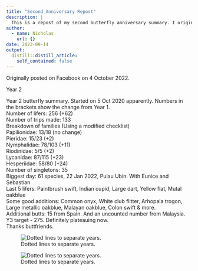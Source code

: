 ```yaml
---
title: "Second Anniversary Repost"
description: |
  This is a repost of my second butterfly anniversary summary. I originally posted it on Facebook but have decided to keep it here.
author:
  - name: Nicholas
    url: {}
date: 2023-09-14
output:
  distill::distill_article:
    self_contained: false
---
```


Originally posted on Facebook on 4 October 2022.

Year 2

Year 2 butterfly summary. Started on 5 Oct 2020 apparently. Numbers in the brackets show the change from Year 1.\
Number of lifers: 256 (+62)\
Number of trips made: 133\
Breakdown of families (Using a modified checklist)\
Papilionidae: 13/18 (no change)\
Pieridae: 15/23 (+2)\
Nymphalidae: 78/103 (+11)\
Riodinidae: 5/5 (+2)\
Lycanidae: 87/115 (+23)\
Hesperiidae: 58/80 (+24)\
Number of singletons: 35\
Biggest day: 61 species, 22 Jan 2022, Pulau Ubin. With Eunice and Sebastian\
Last 5 lifers: Paintbrush swift, Indian cupid, Large dart, Yellow flat, Mutal oakblue\
Some good additions: Common onyx, White club flitter, Arhopala trogon, Large metallic oakblue, Malayan oakblue, Colon swift & more. \
Additional butts: 15 from Spain. And an uncounted number from Malaysia. \
Y3 target - 275. Definitely plateauing now. \
Thanks buttfriends.\


![Dotted lines to separate years.](img/Year2_1.jpg)


![Dotted lines to separate years.](img/Year2_2.jpg)

